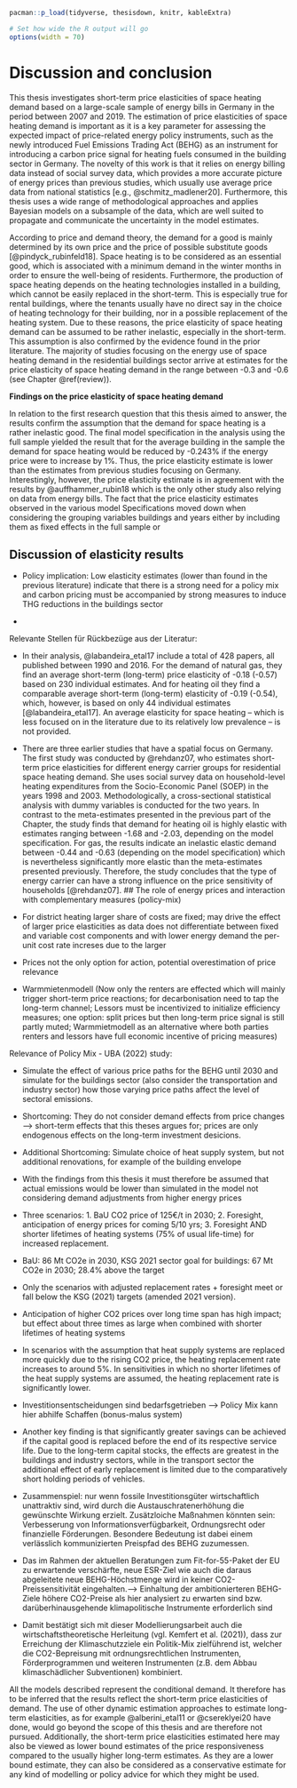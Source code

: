 <!--
Chapter 6 - Discussion
-->

```r
pacman::p_load(tidyverse, thesisdown, knitr, kableExtra)

# Set how wide the R output will go
options(width = 70)
```

# Discussion and conclusion {#discussion}

This thesis investigates short-term price elasticities of space heating demand based on a large-scale sample of energy bills in Germany in the period between 2007 and 2019. The estimation of price elasticities of space heating demand is important as it is a key parameter for assessing the expected impact of price-related energy policy instruments, such as the newly introduced Fuel Emissions Trading Act (BEHG) as an instrument for introducing a carbon price signal for heating fuels consumed in the building sector in Germany. The novelty of this work is that it relies on energy billing data instead of social survey data, which provides a more accurate picture of energy prices than previous studies, which usually use average price data from national statistics [e.g., @schmitz_madlener20]. Furthermore, this thesis uses a wide range of methodological approaches and applies Bayesian models on a subsample of the data, which are well suited to propagate and communicate the uncertainty in the model estimates.

According to price and demand theory, the demand for a good is mainly determined by its own price and the price of possible substitute goods [@pindyck_rubinfeld18]. Space heating is to be considered as an essential good, which is associated with a minimum demand in the winter months in order to ensure the well-being of residents. Furthermore, the production of space heating depends on the heating technologies installed in a building, which cannot be easily replaced in the short-term. This is especially true for rental buildings, where the tenants usually have no direct say in the choice of heating technology for their building, nor in a possible replacement of the heating system. Due to these reasons, the price elasticity of space heating demand can be assumed to be rather inelastic, especially in the short-term. This assumption is also confirmed by the evidence found in the prior literature. The majority of studies focusing on the energy use of space heating demand in the residential buildings sector arrive at estimates for the price elasticity of space heating demand in the range between -0.3 and -0.6 (see Chapter \@ref(review)).

**Findings on the price elasticity of space heating demand**

In relation to the first research question that this thesis aimed to answer, the results confirm the assumption that the demand for space heating is a rather inelastic good. The final model specification in the analysis using the full sample yielded the result that for the average building in the sample the demand for space heating would be reduced by -0.243% if the energy price were to increase by 1%. Thus, the price elasticity estimate is lower than the estimates from previous studies focusing on Germany. Interestingly, however, the price elasticity estimate is in agreement with the results by @auffhammer_rubin18 which is the only other study also relying on data from energy bills. The fact that the price elasticity estimates observed in the various model Specifications moved down when considering the grouping variables buildings and years either by including them as fixed effects in the full sample or 





## Discussion of elasticity results

- Policy implication: Low elasticity estimates (lower than found in the previous literature) indicate that there is a strong need for a policy mix and carbon pricing must be accompanied by strong measures to induce THG reductions in the buildings sector

- 



Relevante Stellen für Rückbezüge aus der Literatur:

- In their analysis, @labandeira_etal17 include a total of 428 papers, all published between 1990 and 2016. For the demand of natural gas, they find an average short-term (long-term) price elasticity of -0.18 (-0.57) based on 230 individual estimates. And for heating oil they find a comparable average short-term (long-term) elasticity of -0.19 (-0.54), which, however, is based on only 44 individual estimates [@labandeira_etal17]. An average elasticity for space heating -- which is less focused on in the literature due to its relatively low prevalence -- is not provided.

- There are three earlier studies that have a spatial focus on Germany. The first study was conducted by @rehdanz07, who estimates short-term price elasticities for different energy carrier groups for residential space heating demand. She uses social survey data on household-level heating expenditures from the Socio-Economic Panel (SOEP) in the years 1998 and 2003. Methodologically, a cross-sectional statistical analysis with dummy variables is conducted for the two years. In contrast to the  meta-estimates presented in the previous part of the Chapter, the study finds that demand for heating oil is highly elastic with estimates ranging between -1.68 and -2.03, depending on the model specification. For gas, the results indicate an inelastic elastic demand between -0.44 and -0.63 (depending on the model specification) which is nevertheless significantly more elastic than the meta-estimates presented previously. Therefore, the study concludes that the type of energy carrier can have a strong influence on the price sensitivity of households [@rehdanz07].
## The role of energy prices and interaction with complementary measures (policy-mix)


- For district heating larger share of costs are fixed; may drive the effect of larger price elasticities as data does not differentiate between fixed and variable cost components and with lower energy demand the per-unit cost rate increses due to the larger 

- Prices not the only option for action, potential overestimation of price relevance

- Warmmietenmodell (Now only the renters are effected which will mainly trigger short-term price reactions; for decarbonisation need to tap the long-term channel; Lessors must be incentivized to initialize efficiency measures; one option: split prices but then long-term price signal is still partly muted; Warmmietmodell as an alternative where both parties renters and lessors have full economic incentive of pricing measures)


Relevance of Policy Mix - UBA (2022) study:

- Simulate the effect of various price paths for the BEHG until 2030 and simulate for the buildings sector (also consider the transportation and industry sector) how those varying price paths affect the level of sectoral emissions.

- Shortcoming: They do not consider demand effects from price changes --> short-term effects that this theses argues for; prices are only endogenous effects on the long-term investment desicions.

- Additional Shortcoming: Simulate choice of heat supply system, but not additional renovations, for example of the building envelope

- With the findings from this thesis it must therefore be assumed that actual emissions would be lower than simulated in the model not considering demand adjustments from higher energy prices

- Three scenarios: 1. BaU CO2 price of 125€/t in 2030; 2. Foresight, anticipation of energy prices for coming 5/10 yrs; 3. Foresight AND shorter lifetimes of heating systems (75% of usual life-time) for increased replacement.

- BaU: 86 Mt CO2e in 2030, KSG 2021 sector goal for buildings: 67 Mt CO2e in 2030; 28.4% above the target

- Only the scenarios with adjusted replacement rates + foresight meet or fall below the KSG (2021) targets (amended 2021 version).

- Anticipation of higher CO2 prices over long time span has high impact; but effect about three times as large when combined with shorter lifetimes of heating systems

- In scenarios with the assumption that heat supply systems are replaced more quickly due to the rising CO2 price, the heating replacement rate increases to around 5%. In sensitivities in which no shorter lifetimes of the heat supply systems are assumed, the heating replacement rate is significantly lower.

- Investitionsentscheidungen sind bedarfsgetrieben --> Policy Mix kann hier abhilfe Schaffen (bonus-malus system)

- Another key finding is that significantly greater savings can be achieved if the capital good is replaced before the end of its respective service life. Due to the long-term capital stocks, the effects are greatest in the buildings and industry sectors, while in the transport sector the additional effect of early replacement is limited due to the comparatively short holding periods of vehicles.

- Zusammenspiel: nur wenn fossile Investitionsgüter wirtschaftlich unattraktiv sind, wird durch die Austauschratenerhöhung die gewünschte Wirkung erzielt. Zusätzloiche Maßnahmen könnten sein: Verbesserung von Informationsverfügbarkeit, Ordnungsrecht oder finanzielle Förderungen. Besondere Bedeutung ist dabei einem verlässlich kommunizierten Preispfad des BEHG zuzumessen.

- Das im Rahmen der aktuellen Beratungen zum Fit-for-55-Paket der EU zu erwartende verschärfte, neue ESR-Ziel wie auch die daraus abgeleitete neue BEHG-Höchstmenge wird in keiner CO2-Preissensitivität eingehalten.--> Einhaltung der ambitionierteren BEHG-Ziele höhere CO2-Preise als hier analysiert zu erwarten sind bzw. darüberhinausgehende klimapolitische Instrumente erforderlich sind

- Damit bestätigt sich mit dieser Modellierungsarbeit auch die wirtschaftstheoretische Herleitung (vgl. Kemfert et al. (2021)), dass zur Erreichung der Klimaschutzziele ein Politik-Mix zielführend ist, welcher die CO2-Bepreisung mit ordnungsrechtlichen Instrumenten, Förderprogrammen und weiteren Instrumenten (z.B. dem Abbau klimaschädlicher Subventionen) kombiniert.







All the models described represent the conditional demand. It therefore has to be inferred that the results reflect the short-term price elasticities of demand. The use of other dynamic estimation approaches to estimate long-term elasticities, as for example @alberini_etal11 or @csereklyei20 have done, would go beyond the scope of this thesis and are therefore not pursued. Additionally, the short-term price elasticities estimated here may also be viewed as lower bound estimates of the price responsiveness compared to the usually higher long-term estimates. As they are a lower bound estimate, they can also be considered as a conservative estimate for any kind of modelling or policy advice for which they might be used.